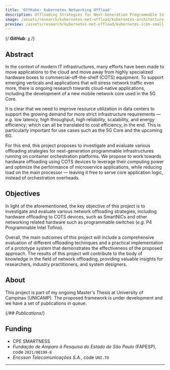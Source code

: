 ```yaml
---
title: 'OffKube: Kubernetes Networking Offload'
description: Offloading Strategies for Next-Generation Programmable Infrastructures
image: /assets/research/kubernetes-net-offload/kubernetes-architecture.png
preview: /assets/research/kubernetes-net-offload/kubernetes-icon-small.png
---
```



<BlogHeader />

{/*<Callout type='info'>
  **GitHub**: [x](https://x)
</Callout>*/}

## Abstract
In the context of modern IT infrastructures, many efforts have been made to move applications to the cloud and move away from highly specialized hardware boxes to commercial-off-the-shelf (COTS) equipment. To support emerging verticals and applications that will stress network traffic even more, there is ongoing research towards cloud-native applications, including the development of a new mobile network core used in the 5G Core.

It is clear that we need to improve resource utilization in data centers to support the growing demand for more strict infrastructure requirements &mdash; _e.g._ low latency, high throughput, high reliability, scalability, and energy efficiency; which can all be translated to cost efficiency, in the end. This is particularly important for use cases such as the 5G Core and the upcoming 6G.

For this end, this project proposes to investigate and evaluate various offloading strategies for next-generation programmable infrastructures running on container orchestration platforms. We propose to work towards hardware offloading using COTS devices to leverage their computing power and optimize the performance of microservice applications, while reducing load on the main processor &mdash; leaving it free to serve core application logic, instead of orchestration overheads.

## Objectives
In light of the aforementioned, the key objective of this project is to investigate and evaluate various network offloading strategies, including hardware offloading to COTS devices, such as SmartNICs and other networking related hardware such as programmable switches (_e.g._ P4 Programmable Intel Tofino).

Overall, the main outcomes of this project will include a comprehensive evaluation of different offloading techniques and a practical implementation of a prototype system that demonstrates the effectiveness of the proposed approach. The results of this project will contribute to the body of knowledge in the field of network offloading, providing valuable insights for researchers, industry practitioners, and system designers.

## About
This project is part of my ongoing Master's Thesis at University of Campinas (UNICAMP). The proposed framework is under development and we have a set of publications in queue.

{/*## Publications*/}

## Funding
- CPE SMARTNESS
- _Fundação de Amparo à Pesquisa do Estado de São Paulo_ (FAPESP), code `2021/00199-8`
- _Ericsson Telecomunicações S.A._, code `UNI.70`

---

<Giscus />
